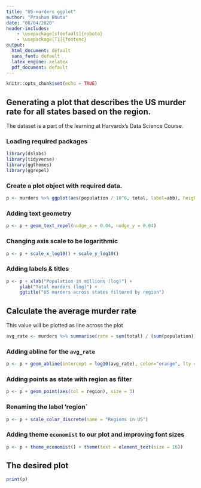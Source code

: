 ```yaml
---
title: "US-murders ggplot"
author: "Prasham Bhuta"
date: "08/04/2020"
header-includes:
    - \usepackage[sfdefault]{roboto}
    - \usepackage[T1]{fontenc}
output:
  html_document: default
  sans_font: default
  latex_engine: xelatex
  pdf_document: default
---
```


```r
knitr::opts_chunk$set(echo = TRUE)
```

## Generating a plot that describes the US murder rate for all states based on the region.


The dataset is a part of the learning at Harvardx's Data Science Course.

### Loading required packages

```r
library(dslabs)
library(tidyverse)
library(ggthemes)
library(ggrepel)
```

### Create a plot object with required data.
```r
p <- murders %>% ggplot(aes(population / 10^6, total, label=abb), height = 6, width = 16)
```

### Adding text geometry
```r
p <- p + geom_text_repel(nudge_x = 0.04, nudge_y = 0.04)
```

### Changing axis scale to be logarithmic
```r
p <- p + scale_x_log10() + scale_y_log10()
```

### Adding labels & titles
```r
p <- p + xlab("Population in millions (log)") +
     ylab("Total murders (log)") +
     ggtitle("US murders across states filtered by region")
```

## Calculate the average murder rate

This value will be plotted as line across the plot
```r
avg_rate <- murders %>% summarise(rate = sum(total) / (sum(population)) * 10^6) %>% .$rate
```

### Adding abline for the `avg_rate`
```r
p <- p + geom_abline(intercept = log10(avg_rate), color="orange", lty =2, size =1)
```

### Adding points as state with region as filter
```r
p <- p + geom_point(aes(col = region), size = 3)
```

### Renaming the label 'region`
```r
p <- p + scale_color_discrete(name = "Regions in US")
```

### Adding theme `economist` to our plot and improving font sizes
```r
p <- p + theme_economist() + theme(text = element_text(size = 16))
```

## The desired plot
```r
print(p)
```